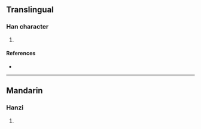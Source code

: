 {{character info/new}}
==Translingual==

===Han character===
{{Han char|rn=96|rad=玉|as=11|sn=15|four=|canj=MGTHS|ids=⿰𤣩莠}}

# {{defn|Han|sort=玉11}}

====References====
* {{Han ref|kx=0741.270|dkj=21223|dj=1151.010|hdz=21134.060|uh=7493|ud=29843}}

----

==Mandarin==

===Hanzi===
{{cmn-hanzi|pin=[[xiù]] ([[xiu4]])|wg=<sup>4</sup>}}

# {{defn|lang=cmn|sort=玉11}}